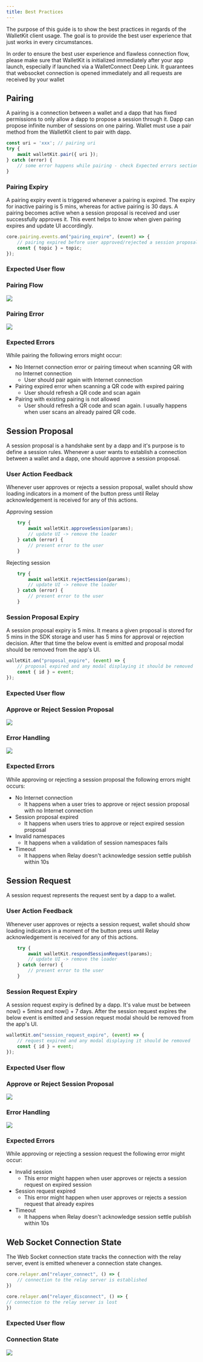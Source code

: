 ```yaml
---
title: Best Practices
---
```


The purpose of this guide is to show the best practices in regards of the WalletKit client usage. The goal is to provide the best user experience that just works in every circumstances.

<Info>
In order to ensure the best user experience and flawless connection flow, please make sure that WalletKit is initialized immediately after your app launch, especially if launched via a WalletConnect Deep Link. It guarantees that websocket connection is opened immediately and all requests are received by your wallet
</Info>

## Pairing

A pairing is a connection between a wallet and a dapp that has fixed permissions to only allow a dapp to propose a session through it. Dapp can propose infinite number of sessions on one pairing. Wallet must use a pair method from the WalletKit client to pair with dapp.

```typescript
const uri = 'xxx'; // pairing uri
try {
    await walletKit.pair({ uri });
} catch (error) {
    // some error happens while pairing - check Expected errors section
}
``` 

### Pairing Expiry

A pairing expiry event is triggered whenever a pairing is expired. The expiry for inactive pairing is 5 mins, whereas for active pairing is 30 days. A pairing becomes active when a session proposal is received and user successfully approves it. This event helps to know when given pairing expires and update UI accordingly.

```typescript
core.pairing.events.on("pairing_expire", (event) => {
    // pairing expired before user approved/rejected a session proposal
    const { topic } = topic;
});
```
### Expected User flow

### Pairing Flow

<Frame caption="">
    <img src="/images/assets/pairing.gif" />
</Frame>

### Pairing Error

<Frame caption="">
    <img src="/images/assets/pairing_error.gif" />
</Frame>

### Expected Errors

While pairing the following errors might occur:

- No Internet connection error or pairing timeout when scanning QR with no Internet connection
  - User should pair again with Internet connection
- Pairing expired error when scanning a QR code with expired pairing
  - User should refresh a QR code and scan again
- Pairing with existing pairing is not allowed
  - User should refresh a QR code and scan again. I usually happens when user scans an already paired QR code.

## Session Proposal

A session proposal is a handshake sent by a dapp and it's purpose is to define a session rules. Whenever a user wants to establish a connection between a wallet and a dapp, one should approve a session proposal.

### User Action Feedback

Whenever user approves or rejects a session proposal, wallet should show loading indicators in a moment of the button press until Relay acknowledgement is received for any of this actions.

Approving session
```typescript
    try {
        await walletKit.approveSession(params);
        // update UI -> remove the loader
    } catch (error) {
        // present error to the user
    }
```
Rejecting session
```typescript
    try {
        await walletKit.rejectSession(params);
        // update UI -> remove the loader
    } catch (error) {
        // present error to the user
    }
```

### Session Proposal Expiry

A session proposal expiry is 5 mins. It means a given proposal is stored for 5 mins in the SDK storage and user has 5 mins for approval or rejection decision. After that time the below event is emitted and proposal modal should be removed from the app's UI.

```typescript
walletKit.on("proposal_expire", (event) => {
    // proposal expired and any modal displaying it should be removed
    const { id } = event;
});
```

### Expected User flow

### Approve or Reject Session Proposal

<Frame caption="">
    <img src="/images/assets/pairing.gif" />
</Frame>

### Error Handling

<Frame caption="">
    <img src="/images/assets/proposal_error.gif" />
</Frame>

### Expected Errors

While approving or rejecting a session proposal the following errors might occurs:

- No Internet connection
  - It happens when a user tries to approve or reject session proposal with no Internet connection
- Session proposal expired
  - It happens when users tries to approve or reject expired session proposal
- Invalid namespaces
  - It happens when a validation of session namespaces fails
- Timeout
  - It happens when Relay doesn't acknowledge session settle publish within 10s

## Session Request

A session request represents the request sent by a dapp to a wallet.

### User Action Feedback

Whenever user approves or rejects a session request, wallet should show loading indicators in a moment of the button press until Relay acknowledgement is received for any of this actions.

```typescript
    try {
        await walletKit.respondSessionRequest(params);
        // update UI -> remove the loader
    } catch (error) {
        // present error to the user
    }
```

### Session Request Expiry

A session request expiry is defined by a dapp. It's value must be between now() + 5mins and now() + 7 days. After the session request expires the below event is emitted and session request modal should be removed from the app's UI.

```typescript
walletKit.on("session_request_expire", (event) => {
    // request expired and any modal displaying it should be removed
    const { id } = event;
});
```

### Expected User flow

### Approve or Reject Session Proposal

<Frame caption="">
    <img src="/images/assets/session_request.gif" />
</Frame>

### Error Handling

<Frame caption="">
    <img src="/images/assets/session_request_error.gif" />
</Frame>

### Expected Errors

While approving or rejecting a session request the following error might occur:

- Invalid session
  - This error might happen when user approves or rejects a session request on expired session
- Session request expired
  - This error might happen when user approves or rejects a session request that already expires
- Timeout
  - It happens when Relay doesn't acknowledge session settle publish within 10s

## Web Socket Connection State

The Web Socket connection state tracks the connection with the relay server, event is emitted whenever a connection state changes.

```typescript
core.relayer.on("relayer_connect", () => {
    // connection to the relay server is established
})

core.relayer.on("relayer_disconnect", () => {
// connection to the relay server is lost
})

```

### Expected User flow

### Connection State

<Frame caption="">
    <img src="/images/assets/connection_state.gif" />
</Frame>
